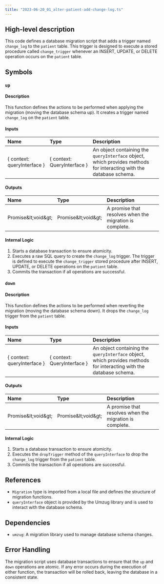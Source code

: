 ```yaml
---
title: "2023-06-20_01_alter-patient-add-change-log.ts"
---
```


## High-level description
This code defines a database migration script that adds a trigger named `change_log` to the `patient` table. This trigger is designed to execute a stored procedure called `change_trigger` whenever an INSERT, UPDATE, or DELETE operation occurs on the `patient` table.

## Symbols

### `up`
#### Description
This function defines the actions to be performed when applying the migration (moving the database schema up). It creates a trigger named `change_log` on the `patient` table.

#### Inputs
| Name | Type | Description |
|:-----|:-----|:------------|
| \{ context: queryInterface \} | \{ context: QueryInterface \} | An object containing the `queryInterface` object, which provides methods for interacting with the database schema. |

#### Outputs
| Name | Type | Description |
|:-----|:-----|:------------|
| Promise\&lt;void\&gt; | Promise\&lt;void\&gt; | A promise that resolves when the migration is complete. |

#### Internal Logic
1. Starts a database transaction to ensure atomicity.
2. Executes a raw SQL query to create the `change_log` trigger. The trigger is defined to execute the `change_trigger` stored procedure after INSERT, UPDATE, or DELETE operations on the `patient` table.
3. Commits the transaction if all operations are successful.

### `down`
#### Description
This function defines the actions to be performed when reverting the migration (moving the database schema down). It drops the `change_log` trigger from the `patient` table.

#### Inputs
| Name | Type | Description |
|:-----|:-----|:------------|
| \{ context: queryInterface \} | \{ context: QueryInterface \} | An object containing the `queryInterface` object, which provides methods for interacting with the database schema. |

#### Outputs
| Name | Type | Description |
|:-----|:-----|:------------|
| Promise\&lt;void\&gt; | Promise\&lt;void\&gt; | A promise that resolves when the migration is complete. |

#### Internal Logic
1. Starts a database transaction to ensure atomicity.
2. Executes the `dropTrigger` method of the `queryInterface` to drop the `change_log` trigger from the `patient` table.
3. Commits the transaction if all operations are successful.

## References
- `Migration` type is imported from a local file and defines the structure of migration functions.
- `queryInterface` object is provided by the Umzug library and is used to interact with the database schema.

## Dependencies
- `umzug`: A migration library used to manage database schema changes.

## Error Handling
The migration script uses database transactions to ensure that the `up` and `down` operations are atomic. If any error occurs during the execution of either function, the transaction will be rolled back, leaving the database in a consistent state.

